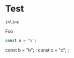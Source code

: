 
# Test

`inline`

Foo

```js file=test-file-a.js
const a = "a";
```

<CodeBlock file="test-file-b.js">
const b = "b";
</CodeBlock>;

<CodeBlock file="test-file-c.js">
const c = "c";
</CodeBlock>;
